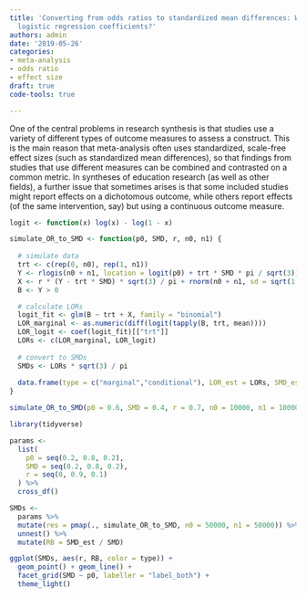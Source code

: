 ```yaml
---
title: 'Converting from odds ratios to standardized mean differences: What to do with
  logistic regression coefficients?'
authors: admin
date: '2019-05-26'
categories:
- meta-analysis
- odds ratio
- effect size
draft: true
code-tools: true

---
```


One of the central problems in research synthesis is that studies use a variety of different types of outcome measures to assess a construct. This is the main reason that meta-analysis often uses standardized, scale-free effect sizes (such as standardized mean differences), so that findings from studies that use different measures can be combined and contrasted on a common metric. In syntheses of education research (as well as other fields), a further issue that sometimes arises is that some included studies might report effects on a dichotomous outcome, while others report effects (of the same intervention, say) but using a continuous outcome measure. 

```r
logit <- function(x) log(x) - log(1 - x)

simulate_OR_to_SMD <- function(p0, SMD, r, n0, n1) {
  
  # simulate data
  trt <- c(rep(0, n0), rep(1, n1))
  Y <- rlogis(n0 + n1, location = logit(p0) + trt * SMD * pi / sqrt(3))
  X <- r * (Y - trt * SMD) * sqrt(3) / pi + rnorm(n0 + n1, sd = sqrt(1 - r^2))
  B <- Y > 0

  # calculate LORs
  logit_fit <- glm(B ~ trt + X, family = "binomial")
  LOR_marginal <- as.numeric(diff(logit(tapply(B, trt, mean))))
  LOR_logit <- coef(logit_fit)[["trt"]]
  LORs <- c(LOR_marginal, LOR_logit)
  
  # convert to SMDs
  SMDs <- LORs * sqrt(3) / pi
  
  data.frame(type = c("marginal","conditional"), LOR_est = LORs, SMD_est = SMDs)
} 

simulate_OR_to_SMD(p0 = 0.6, SMD = 0.4, r = 0.7, n0 = 10000, n1 = 10000)

```

```r
library(tidyverse)

params <- 
  list(
    p0 = seq(0.2, 0.8, 0.2),
    SMD = seq(0.2, 0.8, 0.2),
    r = seq(0, 0.9, 0.1)
  ) %>%
  cross_df()

SMDs <- 
  params %>%
  mutate(res = pmap(., simulate_OR_to_SMD, n0 = 50000, n1 = 50000)) %>%
  unnest() %>%
  mutate(RB = SMD_est / SMD)

ggplot(SMDs, aes(r, RB, color = type)) + 
  geom_point() + geom_line() + 
  facet_grid(SMD ~ p0, labeller = "label_both") + 
  theme_light()
```

